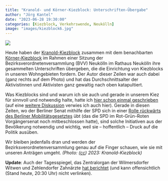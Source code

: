 ```yaml
---
title: "Kranold- und Körner-Kiezblock: Unterschriften-Übergabe"
author: "Jörg Kantel"
date: "2023-06-28 19:30:00"
categories: [Kiezblock, Verkehrswende, Neukölln]
image: "images/kiezblock6.jpg"
---
```


[![](images/kiezblock6-b.jpg)](https://www.flickr.com/photos/schockwellenreiter/53008190361/)

Heute haben der [Kranold-Kiezblock](https://www.kiezblocks.de/kranold/) zusammen mit dem benachbarten [Körner-Kiezblock](https://www.kiezblocks.de/koerner/) im Rahmen einer Sitzung der Bezirksverordnetenversammlung (BVV) Neukölln im Rathaus Neukölln ihre gesammelten Unterschriften übergeben, die die Einrichtung von Kiezblocks in unseren Wohngebieten fordern. Der Autor dieser Zeilen war auch dabei (ganz rechts auf dem Photo) und hat das Durchschnittsalter der Aktivistinnen und Aktivisten ganz gewaltig nach oben katapultiert.

Was Kiezblocks sind und warum ich sie auch und gerade in unserem Kiez für sinnvoll und notwendig halte, hatte ich [hier schon einmal geschrieben](https://kantel.github.io/posts/20221222701_kiezblock_kranoldplatz/) (auf eine [weitere Diskussion](https://kantel.github.io/posts/2023041102_kiezblocks_gentrifizierung/) verwies ich auch hier). Gerade in diesen Zeiten, wo der Berliner Senat mithilfe der SPD sich in einer [Rolle rückwärts des Berliner Mobilitätsgesetztes](https://www.rbb24.de/politik/beitrag/2023/06/berlin-senat-aenderung-mobilitaetsgesetz-verkehr.html) übt (das die SPD im Rot-Grün-Roten Vorgängersenat noch mitbeschlossen hatte), sind solche Initiativen aus der Bevölkerung notwendig und wichtig, weil sie -- hoffentlich -- Druck auf die Politik ausüben.

Wir bleiben jedenfalls dran und werden der Bezirksverordnetenversammlung genau auf die Finger schauen, wie sie mit unseren Anträgen umgeht. *(Photo: ([cc](http://creativecommons.org/licenses/by-nc-nd/2.0/)) 2023: Kranold-Kiezblock)*

**Update**: Auch der Tagesspiegel, das Zentralorgan der Wilmersdorfer Witwen und Zehlendorfer Zahnärzte [hat berichtet](https://www.tagesspiegel.de/berlin/bezirke/verkehrsberuhigung-in-berlin-neukolln-anwohnende-fordern-kiezblock-am-kranoldplatz-10049155.html) (und kann offensichtlich (Stand heute, 20:30 Uhr) nicht verlinken).